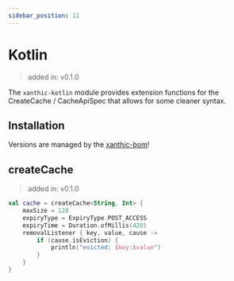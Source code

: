 ```yaml
---
sidebar_position: 11
---
```



# Kotlin

> added in: v0.1.0

The `xanthic-kotlin` module provides extension functions for the CreateCache / CacheApiSpec that allows for some cleaner syntax.

## Installation

<JavaDependency group="io.github.xanthic.cache" name="cache-kotlin" scope="implementation" />

<Alert severity="info" variant="outlined">Versions are managed by the <a href="/getting-started/installation">xanthic-bom</a>!</Alert>

## createCache

> added in: v0.1.0

```kotlin
val cache = createCache<String, Int> {
    maxSize = 128
    expiryType = ExpiryType.POST_ACCESS
    expiryTime = Duration.ofMillis(420)
    removalListener { key, value, cause ->
        if (cause.isEviction) {
            println("evicted: $key:$value")
        }
    }
}
```
